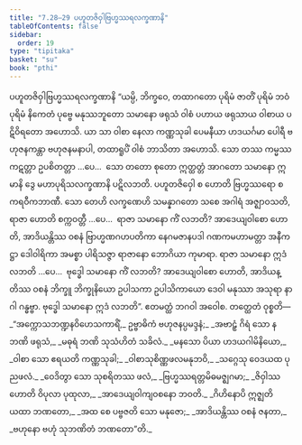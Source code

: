```yaml
---
title: "7.28–29 ပဟူတဇိဝှါဗြဟ္မဿရလက္ခဏာနိ"
tableOfContents: false
sidebar:
  order: 19
type: "tipitaka"
basket: "su"
book: "pthi"
---
```



<DynamicBreadcrumb />

<Paragraph number="545" type="center" book="pthi">
<Emphasis>ပဟူတဇိဝှါဗြဟ္မဿရလက္ခဏာနိ</Emphasis>
</Paragraph>

<Division number="236" book="pthi" e="ch" v="8" p="141">

<Paragraph number="546" book="pthi">
“ယမ္ပိ, ဘိက္ခဝေ, တထာဂတော ပုရိမံ ဇာတိံ ပုရိမံ ဘဝံ ပုရိမံ နိကေတံ ပုဗ္ဗေ မနုဿဘူတော သမာနော ဖရုသံ ဝါစံ ပဟာယ ဖရုသာယ ဝါစာယ ပဋိဝိရတော အဟောသိ. ယာ သာ ဝါစာ နေလာ ကဏ္ဏသုခါ ပေမနီယာ ဟဒယင်္ဂမာ ပေါရီ ဗဟုဇနကန္တာ ဗဟုဇနမနာပါ, တထာရူပိံ ဝါစံ ဘာသိတာ အဟောသိ. သော တဿ ကမ္မဿ ကဋတ္တာ ဥပစိတတ္တာ …ပေ…  သော တတော စုတော ဣတ္ထတ္တံ အာဂတော သမာနော ဣမာနိ ဒွေ မဟာပုရိသလက္ခဏာနိ ပဋိလဘတိ. ပဟူတဇိဝှေါ စ ဟောတိ ဗြဟ္မဿရော စ ကရဝီကဘာဏီ.
</Paragraph>

<Paragraph number="547" book="pthi">
သော တေဟိ လက္ခဏေဟိ သမန္နာဂတော သစေ အဂါရံ အဇ္ဈာဝသတိ, ရာဇာ ဟောတိ စက္ကဝတ္တီ …ပေ…  ရာဇာ သမာနော ကိံ လဘတိ? အာဒေယျဝါစော ဟောတိ, အာဒိယန္တိဿ ဝစနံ ဗြာဟ္မဏဂဟပတိကာ နေဂမဇာနပဒါ ဂဏကမဟာမတ္တာ အနီကဋ္ဌာ ဒေါဝါရိကာ အမစ္စာ ပါရိသဇ္ဇာ ရာဇာနော ဘောဂိယာ ကုမာရာ. ရာဇာ သမာနော ဣဒံ လဘတိ …ပေ…  ဗုဒ္ဓေါ သမာနော ကိံ လဘတိ? အာဒေယျဝါစော ဟောတိ, အာဒိယန္တိဿ ဝစနံ ဘိက္ခူ ဘိက္ခုနိယော ဥပါသကာ ဥပါသိကာယော ဒေဝါ မနုဿာ အသုရာ နာဂါ ဂန္ဓဗ္ဗာ. ဗုဒ္ဓေါ သမာနော ဣဒံ လဘတိ”. ဧတမတ္ထံ ဘဂဝါ အဝေါစ.
</Paragraph>

</Division>
<Division number="237" book="pthi" e="ch" v="8" p="141">

<Paragraph number="548" book="pthi">
တတ္ထေတံ ဝုစ္စတိ—
</Paragraph>

<Paragraph number="549" type="verses" book="pthi">
_“အက္ကောသဘဏ္ဍနဝိဟေသကာရိံ,_  
ဥဗ္ဗာဓိကံ ဗဟုဇနပ္ပမဒ္ဒနံ;_  
_အဗာဠှံ ဂိရံ သော န ဘဏိ ဖရုသံ,_  
_မဓုရံ ဘဏိ သုသံဟိတံ သခိလံ._  

</Paragraph>

<Paragraph number="550" type="verses" book="pthi">
_မနသော ပိယာ ဟဒယဂါမိနိယော,_  
_ဝါစာ သော ဧရယတိ ကဏ္ဏသုခါ;_  
_ဝါစာသုစိဏ္ဏဖလမနုဘဝိ,_  
_သဂ္ဂေသု ဝေဒယထ ပုညဖလံ._  

</Paragraph>

<Paragraph number="551" type="verses" book="pthi">
_ဝေဒိတွာ သော သုစရိတဿ ဖလံ,_  
_ဗြဟ္မဿရတ္တမိဓမဇ္ဈဂမာ;_  
_ဇိဝှါဿ ဟောတိ ဝိပုလာ ပုထုလာ,_  
_အာဒေယျဝါကျဝစနော ဘဝတိ._  

</Paragraph>

<Paragraph number="552" type="verses" book="pthi">
_ဂိဟိနောပိ ဣဇ္ဈတိ ယထာ ဘဏတော,_  
_အထ စေ ပဗ္ဗဇတိ သော မနုဇော;_  
_အာဒိယန္တိဿ ဝစနံ ဇနတာ,_  
_ဗဟုနော ဗဟုံ သုဘဏိတံ ဘဏတော”တိ._
</Paragraph>
</Division>